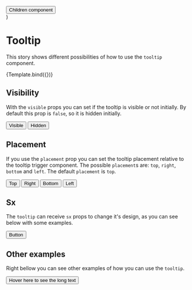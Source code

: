 
<Meta title="MDX/Tooltips" component={Tooltip} />

  <div
    style={{
      width: '100%',
      display: 'flex',
      justifyContent: 'center',
      marginTop: '5%',
      marginBottom: '5%',
    }}
  >
    <Tooltip {...args}>
      <Button>Children component</Button>
    </Tooltip>
  </div>
)

# Tooltip

This story shows different possibilities of how to use the `tooltip` component.

<Canvas>
  <Story name="Default tooltip" args={{ label: 'Label', placement: 'top' }}>
    {Template.bind({})}
  </Story>
</Canvas>

## Visibility

With the `visible` props you can set if the tooltip is visible or not initially.
By default this prop is `false`, so it is hidden initially.

<Canvas>
  <Story name="Visible">
    <Tooltip label="Label" visible={true}><Button>Visible</Button></Tooltip>
  </Story>
  <Story name="Hidden">
    <Tooltip label="Label" visible={false}><Button>Hidden</Button></Tooltip>
  </Story>
</Canvas>

## Placement

If you use the `placement` prop you can set the tooltip placement relative to the tooltip trigger component.
The possible `placement`s are: `top`, `right`, `bottom` and `left`. The default `placement` is `top`.

<Canvas>
  <Story name="Placement top">
    <Tooltip label="Label" placement="top"><Button>Top</Button></Tooltip>
  </Story>
  <Story name="Placement right">
    <Tooltip label="Label" placement="right"><Button>Right</Button></Tooltip>
  </Story>
  <Story name="Placement bottom">
    <Tooltip label="Label" placement="bottom"><Button>Bottom</Button></Tooltip>
  </Story>
  <Story name="Placement left">
    <Tooltip label="Label" placement="left"><Button>Left</Button></Tooltip>
  </Story>
</Canvas>

## Sx

The `tooltip` can receive `sx` props to change it's design, as you can see below with some examples.

<Canvas>
  <Story name="Custom sx">
    <Tooltip label="Label" sx={{backgroundColor: 'red', color: 'yellow'}}><Button>Button</Button></Tooltip>
  </Story>
</Canvas>

## Other examples

Right bellow you can see other examples of how you can use the `tooltip`.

<Canvas>
  <Story name="Tooltip on icon">
    <Tooltip label="Icon tooltip" placement="right"><Icon><IconMock/></Icon></Tooltip>
  </Story>
  <div style={{width: '2000px'}}></div>
  <Story name="Long text tooltip">
    <Tooltip placement="right" label="Lorem ipsum dolor sit amet, consectetur adipiscing elit.
    Curabitur sit amet dictum urna. Sed nec tortor placerat, congue sapien eu,
    efficitur felis. Fusce vel porta augue. Donec vitae libero felis.
    Morbi non nisl ligula."><Button>Hover here to see the long text</Button></Tooltip>
  </Story>
</Canvas>
